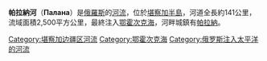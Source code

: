 '''帕拉納河'''（'''Палана'''）是[[俄羅斯|俄羅斯]]的[[河流|河流]]，位於[[堪察加半島|堪察加半島]]，河道全長約141公里，流域面積2,500平方公里，最終注入[[鄂霍次克海|鄂霍次克海]]，河畔城鎮有[[帕拉納|帕拉納]]。

{{coord|59|05|N|159|56|E|display=title}}
{{Russia-geo-stub}}
{{DEFAULTSORT:Палана}}
[[Category:堪察加边疆区河流|Category:堪察加边疆区河流]]
[[Category:鄂霍次克海|Category:鄂霍次克海]]
[[Category:俄罗斯注入太平洋的河流|Category:俄罗斯注入太平洋的河流]]